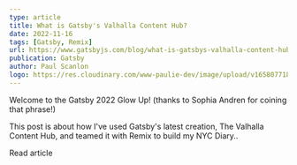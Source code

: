 ```yaml
---
type: article
title: What is Gatsby's Valhalla Content Hub?
date: 2022-11-16
tags: [Gatsby, Remix]
url: https://www.gatsbyjs.com/blog/what-is-gatsbys-valhalla-content-hub
publication: Gatsby
author: Paul Scanlon
logo: https://res.cloudinary.com/www-paulie-dev/image/upload/v1658077182/paulie.dev/Logos/gatsby-logo_dgbkjm.png
---
```


Welcome to the Gatsby 2022 Glow Up! (thanks to Sophia Andren for coining that phrase!)

This post is about how I've used Gatsby's latest creation, The Valhalla Content Hub, and teamed it with Remix to build
my NYC Diary..

<MarkdownCtaLink href="https://www.gatsbyjs.com/blog/what-is-gatsbys-valhalla-content-hub/">
  Read article
</MarkdownCtaLink>
